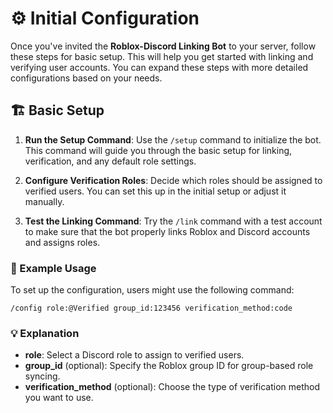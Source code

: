 # ⚙️ Initial Configuration

Once you've invited the **Roblox-Discord Linking Bot** to your server, follow these steps for basic setup. This will help you get started with linking and verifying user accounts. You can expand these steps with more detailed configurations based on your needs.

## 🏗️ Basic Setup

1. **Run the Setup Command**: Use the `/setup` command to initialize the bot. This command will guide you through the basic setup for linking, verification, and any default role settings.
  
2. **Configure Verification Roles**: Decide which roles should be assigned to verified users. You can set this up in the initial setup or adjust it manually.

3. **Test the Linking Command**: Try the `/link` command with a test account to make sure that the bot properly links Roblox and Discord accounts and assigns roles.

### 📖 Example Usage

To set up the configuration, users might use the following command:

```
/config role:@Verified group_id:123456 verification_method:code
```

### 💡 Explanation

- **role**: Select a Discord role to assign to verified users.
- **group_id** (optional): Specify the Roblox group ID for group-based role syncing.
- **verification_method** (optional): Choose the type of verification method you want to use.
